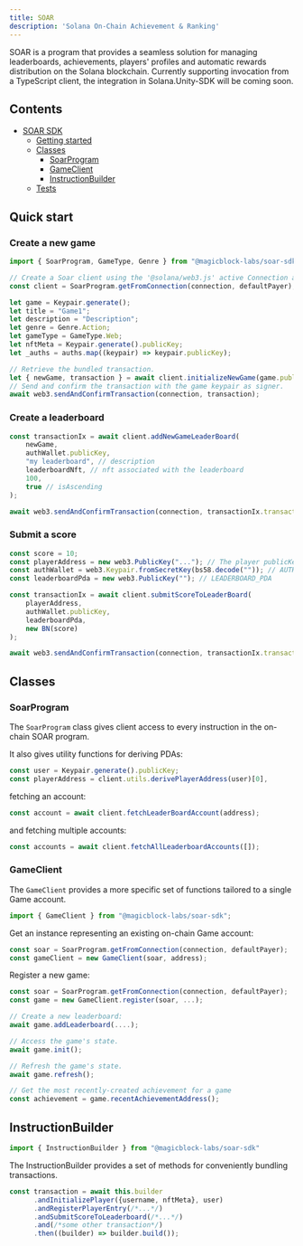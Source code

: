 ```yaml
---
title: SOAR
description: 'Solana On-Chain Achievement & Ranking'
---
```


SOAR is a program that provides a seamless solution for managing leaderboards, achievements, players' profiles and automatic rewards distribution on the Solana blockchain. Currently supporting invocation from a TypeScript client, the integration in Solana.Unity-SDK will be coming soon.

## Contents

- [SOAR SDK](#soar-sdk)
  - [Getting started](#quick-start)
  - [Classes](#classes)
    - [SoarProgram](#soarprogram)
    - [GameClient](#gameclient)
    - [InstructionBuilder](#instructionbuilder)
  - [Tests](#tests)

## Quick start 


### Create a new game

```typescript
import { SoarProgram, GameType, Genre } from "@magicblock-labs/soar-sdk";

// Create a Soar client using the '@solana/web3.js' active Connection and a defaultPayer
const client = SoarProgram.getFromConnection(connection, defaultPayer); 

let game = Keypair.generate();
let title = "Game1";
let description = "Description";
let genre = Genre.Action;
let gameType = GameType.Web; 
let nftMeta = Keypair.generate().publicKey;
let _auths = auths.map((keypair) => keypair.publicKey);

// Retrieve the bundled transaction.
let { newGame, transaction } = await client.initializeNewGame(game.publicKey, title, description, genre, gameType, nftMeta, _auths);
// Send and confirm the transaction with the game keypair as signer. 
await web3.sendAndConfirmTransaction(connection, transaction);
```

### Create a leaderboard

```typescript
const transactionIx = await client.addNewGameLeaderBoard(
    newGame,
    authWallet.publicKey,
    "my leaderboard", // description
    leaderboardNft, // nft associated with the leaderboard
    100,
    true // isAscending
);

await web3.sendAndConfirmTransaction(connection, transactionIx.transaction, [authWallet]);
```

### Submit a score

```typescript
const score = 10;
const playerAddress = new web3.PublicKey("..."); // The player publicKey
const authWallet = web3.Keypair.fromSecretKey(bs58.decode("")); // AUTH_WALLET_PRIVATE_KEY
const leaderboardPda = new web3.PublicKey(""); // LEADERBOARD_PDA

const transactionIx = await client.submitScoreToLeaderBoard(
    playerAddress,
    authWallet.publicKey,
    leaderboardPda,
    new BN(score)
);

await web3.sendAndConfirmTransaction(connection, transactionIx.transaction, [authWallet]);
```

## Classes

### SoarProgram

The `SoarProgram` class gives client access to every instruction in the on-chain SOAR program.

It also gives utility functions for deriving PDAs:

```typescript
const user = Keypair.generate().publicKey;
const playerAddress = client.utils.derivePlayerAddress(user)[0],
```

fetching an account:

```typescript
const account = await client.fetchLeaderBoardAccount(address);
```

and fetching multiple accounts:

```typescript
const accounts = await client.fetchAllLeaderboardAccounts([]);
```

### GameClient

The `GameClient` provides a more specific set of functions tailored to a single Game account.

```typescript
import { GameClient } from "@magicblock-labs/soar-sdk";
```

Get an instance representing an existing on-chain Game account:

```typescript
const soar = SoarProgram.getFromConnection(connection, defaultPayer);
const gameClient = new GameClient(soar, address);
```

Register a new game:

```typescript
const soar = SoarProgram.getFromConnection(connection, defaultPayer);
const game = new GameClient.register(soar, ...);
```

```typescript
// Create a new leaderboard:
await game.addLeaderboard(....);

// Access the game's state.
await game.init();

// Refresh the game's state.
await game.refresh();

// Get the most recently-created achievement for a game
const achievement = game.recentAchievementAddress();
```

## InstructionBuilder

```typescript
import { InstructionBuilder } from "@magicblock-labs/soar-sdk"
```

The InstructionBuilder provides a set of methods for conveniently bundling transactions.

```typescript
const transaction = await this.builder
      .andInitializePlayer({username, nftMeta}, user)
      .andRegisterPlayerEntry(/*...*/)
      .andSubmitScoreToLeaderboard(/*...*/)
      .and(/*some other transaction*/)
      .then((builder) => builder.build());
```
